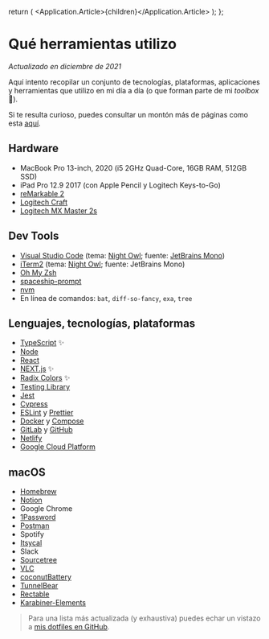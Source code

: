
  return (
    <Application theme={Theme.Light}>
      <Application.Article>{children}</Application.Article>
    </Application>
  );
};

# Qué herramientas utilizo

_Actualizado en diciembre de 2021_

Aquí intento recopilar un conjunto de tecnologías, plataformas, aplicaciones y herramientas que utilizo en mi día a día
(o que forman parte de mi _toolbox_ 🙂).

Si te resulta curioso, puedes consultar un montón más de páginas como esta [aquí](https://uses.tech/).

## Hardware

- MacBook Pro 13-inch, 2020 (i5 2GHz Quad-Core, 16GB RAM, 512GB SSD)
- iPad Pro 12.9 2017 (con Apple Pencil y Logitech Keys-to-Go)
- [reMarkable 2](https://remarkable.com/)
- [Logitech Craft](https://www.logitech.com/es-es/products/keyboards/craft.html)
- [Logitech MX Master 2s](https://www.logitech.com/en-us/eol/mx-master-2s-mouse.910-005131.html)

## Dev Tools

- [Visual Studio Code][vscode] (tema: [Night Owl][nightowl]; fuente: [JetBrains Mono][mono])
- [iTerm2][iterm] (tema: [Night Owl][iterm-nightowl]; fuente: JetBrains Mono)
- [Oh My Zsh][ohmyzsh]
- [spaceship-prompt][spaceship]
- [nvm][nvm]
- En línea de comandos: `bat`, `diff-so-fancy`, `exa`, `tree`

## Lenguajes, tecnologías, plataformas

- [TypeScript](https://www.typescriptlang.org/) ✨
- [Node](https://nodejs.org/en/)
- [React](https://reactjs.org/)
- [NEXT.js](https://nextjs.org/) ✨
- [Radix Colors](https://www.radix-ui.com/colors) ✨
- [Testing Library](https://testing-library.com/)
- [Jest](https://jestjs.io/)
- [Cypress](https://www.cypress.io/)
- [ESLint](https://eslint.org/) y [Prettier](https://prettier.io/)
- [Docker](https://www.docker.com/products/docker-desktop) y [Compose](https://docs.docker.com/compose/)
- [GitLab](https://about.gitlab.com) y [GitHub](https://github.com/codecoolture)
- [Netlify](https://www.netlify.com/)
- [Google Cloud Platform](https://cloud.google.com/)

## macOS

- [Homebrew][homebrew]
- [Notion](https://www.notion.so/)
- Google Chrome
- [1Password](https://1password.com/)
- [Postman](https://www.postman.com/)
- Spotify
- [Itsycal](https://www.mowglii.com/itsycal/)
- Slack
- [Sourcetree](https://www.sourcetreeapp.com/)
- [VLC](https://www.videolan.org/vlc/index.html)
- [coconutBattery](https://www.coconut-flavour.com/coconutbattery/)
- [TunnelBear](https://www.tunnelbear.com/)
- [Rectable](https://rectangleapp.com/)
- [Karabiner-Elements](https://karabiner-elements.pqrs.org/)

> Para una lista más actualizada (y exhaustiva) puedes echar un vistazo a
> [mis dotfiles en GitHub](https://github.com/sergioalvz/.dotfiles).

[vscode]: https://code.visualstudio.com/
[nightowl]: https://marketplace.visualstudio.com/items?itemName=sdras.night-owl
[mono]: https://www.jetbrains.com/lp/mono/
[iterm]: https://www.iterm2.com/
[iterm-nightowl]: https://github.com/jsit/night-owl-iterm2-theme
[homebrew]: https://brew.sh/
[ohmyzsh]: https://github.com/ohmyzsh/ohmyzsh
[nvm]: https://github.com/nvm-sh/nvm
[spaceship]: https://spaceship-prompt.sh/
